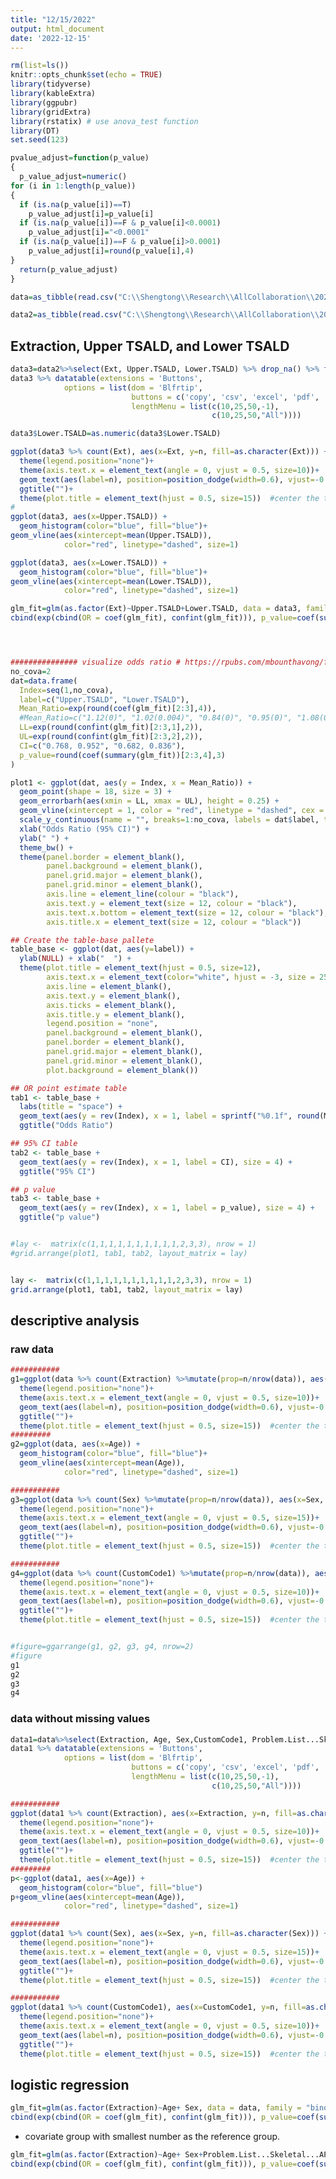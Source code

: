```yaml
---
title: "12/15/2022"
output: html_document
date: '2022-12-15'
---
```



```r
rm(list=ls())
knitr::opts_chunk$set(echo = TRUE)
library(tidyverse)
library(kableExtra)
library(ggpubr)
library(gridExtra)
library(rstatix) # use anova_test function 
library(DT)
set.seed(123)
```


```r
pvalue_adjust=function(p_value)
{
  p_value_adjust=numeric()
for (i in 1:length(p_value))
{
  if (is.na(p_value[i])==T)
    p_value_adjust[i]=p_value[i]
  if (is.na(p_value[i])==F & p_value[i]<0.0001)
    p_value_adjust[i]="<0.0001"
  if (is.na(p_value[i])==F & p_value[i]>0.0001)
    p_value_adjust[i]=round(p_value[i],4)
}
  return(p_value_adjust)
}
```



```r
data=as_tibble(read.csv("C:\\Shengtong\\Research\\AllCollaboration\\2022\\202212\\Kelley\\Results-2023-01-25 - Deidentified.csv", header=T))

data2=as_tibble(read.csv("C:\\Shengtong\\Research\\AllCollaboration\\2022\\202212\\Kelley\\Copy of Results-2023-01-25 - Deidentified - working data - 2023-2-15 - on ext.csv", header=T))
```



## Extraction, Upper TSALD, and Lower TSALD


```r
data3=data2%>%select(Ext, Upper.TSALD, Lower.TSALD) %>% drop_na() %>% filter(Ext==0 | Ext==1) %>% filter(Lower.TSALD!="N/A")
data3 %>% datatable(extensions = 'Buttons',
            options = list(dom = 'Blfrtip',
                           buttons = c('copy', 'csv', 'excel', 'pdf', 'print'),
                           lengthMenu = list(c(10,25,50,-1),
                                             c(10,25,50,"All"))))

data3$Lower.TSALD=as.numeric(data3$Lower.TSALD)

```


```r
ggplot(data3 %>% count(Ext), aes(x=Ext, y=n, fill=as.character(Ext))) +geom_bar(stat="identity")+
  theme(legend.position="none")+
  theme(axis.text.x = element_text(angle = 0, vjust = 0.5, size=10))+
  geom_text(aes(label=n), position=position_dodge(width=0.6), vjust=-0.25)+  # add numbers over bars
  ggtitle("")+
  theme(plot.title = element_text(hjust = 0.5, size=15))  #center the title 
#
ggplot(data3, aes(x=Upper.TSALD)) + 
  geom_histogram(color="blue", fill="blue")+
geom_vline(aes(xintercept=mean(Upper.TSALD)),
            color="red", linetype="dashed", size=1)

ggplot(data3, aes(x=Lower.TSALD)) + 
  geom_histogram(color="blue", fill="blue")+
geom_vline(aes(xintercept=mean(Lower.TSALD)),
            color="red", linetype="dashed", size=1)
```


```r
glm_fit=glm(as.factor(Ext)~Upper.TSALD+Lower.TSALD, data = data3, family = "binomial") # response variable need to be factor 
cbind(exp(cbind(OR = coef(glm_fit), confint(glm_fit))), p_value=coef(summary(glm_fit))[,4])




############### visualize odds ratio # https://rpubs.com/mbounthavong/forest_plots_r 
no_cova=2
dat=data.frame( 
  Index=seq(1,no_cova),
  label=c("Upper.TSALD", "Lower.TSALD"),
  Mean_Ratio=exp(round(coef(glm_fit)[2:3],4)),
  #Mean_Ratio=c("1.12(0)", "1.02(0.004)", "0.84(0)", "0.95(0)", "1.08(0)", "1.25(0)", "0.94(0.001)", "1.20(0)"),
  LL=exp(round(confint(glm_fit)[2:3,1],2)),
  UL=exp(round(confint(glm_fit)[2:3,2],2)),
  CI=c("0.768, 0.952", "0.682, 0.836"),
  p_value=round(coef(summary(glm_fit))[2:3,4],3)
)

plot1 <- ggplot(dat, aes(y = Index, x = Mean_Ratio)) +
  geom_point(shape = 18, size = 3) +  
  geom_errorbarh(aes(xmin = LL, xmax = UL), height = 0.25) +
  geom_vline(xintercept = 1, color = "red", linetype = "dashed", cex = 1, alpha = 0.5) +
  scale_y_continuous(name = "", breaks=1:no_cova, labels = dat$label, trans = "reverse") +
  xlab("Odds Ratio (95% CI)") + 
  ylab(" ") + 
  theme_bw() +
  theme(panel.border = element_blank(),
        panel.background = element_blank(),
        panel.grid.major = element_blank(), 
        panel.grid.minor = element_blank(), 
        axis.line = element_line(colour = "black"),
        axis.text.y = element_text(size = 12, colour = "black"),
        axis.text.x.bottom = element_text(size = 12, colour = "black"),
        axis.title.x = element_text(size = 12, colour = "black"))

## Create the table-base pallete
table_base <- ggplot(dat, aes(y=label)) +
  ylab(NULL) + xlab("  ") + 
  theme(plot.title = element_text(hjust = 0.5, size=12), 
        axis.text.x = element_text(color="white", hjust = -3, size = 25), ## This is used to help with alignment
        axis.line = element_blank(),
        axis.text.y = element_blank(), 
        axis.ticks = element_blank(),
        axis.title.y = element_blank(), 
        legend.position = "none",
        panel.background = element_blank(), 
        panel.border = element_blank(), 
        panel.grid.major = element_blank(),
        panel.grid.minor = element_blank(), 
        plot.background = element_blank())

## OR point estimate table
tab1 <- table_base + 
  labs(title = "space") +
  geom_text(aes(y = rev(Index), x = 1, label = sprintf("%0.1f", round(Mean_Ratio, digits = 4))), size = 4) + ## decimal places
  ggtitle("Odds Ratio")

## 95% CI table
tab2 <- table_base +
  geom_text(aes(y = rev(Index), x = 1, label = CI), size = 4) + 
  ggtitle("95% CI")

## p value 
tab3 <- table_base +
  geom_text(aes(y = rev(Index), x = 1, label = p_value), size = 4) + 
  ggtitle("p value")


#lay <-  matrix(c(1,1,1,1,1,1,1,1,1,1,2,3,3), nrow = 1)
#grid.arrange(plot1, tab1, tab2, layout_matrix = lay)


lay <-  matrix(c(1,1,1,1,1,1,1,1,1,1,2,3,3), nrow = 1)
grid.arrange(plot1, tab1, tab2, layout_matrix = lay)
```


## descriptive analysis 

### raw data 

```r
###########
g1=ggplot(data %>% count(Extraction) %>%mutate(prop=n/nrow(data)), aes(x=Extraction, y=n, fill=as.character(Extraction))) +geom_bar(stat="identity")+
  theme(legend.position="none")+
  theme(axis.text.x = element_text(angle = 0, vjust = 0.5, size=10))+
  geom_text(aes(label=n), position=position_dodge(width=0.6), vjust=-0.25)+  # add numbers over bars
  ggtitle("")+
  theme(plot.title = element_text(hjust = 0.5, size=15))  #center the title 
#########
g2=ggplot(data, aes(x=Age)) + 
  geom_histogram(color="blue", fill="blue")+
  geom_vline(aes(xintercept=mean(Age)),
            color="red", linetype="dashed", size=1)

###########
g3=ggplot(data %>% count(Sex) %>%mutate(prop=n/nrow(data)), aes(x=Sex, y=n, fill=as.character(Sex))) +geom_bar(stat="identity")+
  theme(legend.position="none")+
  theme(axis.text.x = element_text(angle = 0, vjust = 0.5, size=15))+
  geom_text(aes(label=n), position=position_dodge(width=0.6), vjust=-0.25)+  # add numbers over bars
  ggtitle("")+
  theme(plot.title = element_text(hjust = 0.5, size=15))  #center the title 

###########
g4=ggplot(data %>% count(CustomCode1) %>%mutate(prop=n/nrow(data)), aes(x=CustomCode1, y=n, fill=as.character(CustomCode1))) +geom_bar(stat="identity")+
  theme(legend.position="none")+
  theme(axis.text.x = element_text(angle = 0, vjust = 0.5, size=10))+
  geom_text(aes(label=n), position=position_dodge(width=0.6), vjust=-0.25)+  # add numbers over bars
  ggtitle("")+
  theme(plot.title = element_text(hjust = 0.5, size=15))  #center the title 


#figure=ggarrange(g1, g2, g3, g4, nrow=2)
#figure
g1
g2
g3
g4
```

### data without missing values 


```r
data1=data%>%select(Extraction, Age, Sex,CustomCode1, Problem.List...Skeletal...Vertical, Model.Analysis...Maxillary.TSALD.in.mm, Model.Analysis...Mandibular.TSALD.in.mm, Problem.List...Soft.Tissues...A.P.Upper.lip.to.E.line, Problem.List...Soft.Tissues...A.P.Lower.lip.to.E.line) %>% drop_na() %>% filter(Extraction==0 | Extraction==1) %>% filter(Sex==1 | Sex==2) %>% filter(CustomCode1!="      ") %>% filter(Problem.List...Skeletal...Vertical!="N/A" & Model.Analysis...Maxillary.TSALD.in.mm!="N/A" & Model.Analysis...Mandibular.TSALD.in.mm!="N/A" & Problem.List...Soft.Tissues...A.P.Upper.lip.to.E.line!="N/A" & Problem.List...Soft.Tissues...A.P.Lower.lip.to.E.line!="N/A")
data1 %>% datatable(extensions = 'Buttons',
            options = list(dom = 'Blfrtip',
                           buttons = c('copy', 'csv', 'excel', 'pdf', 'print'),
                           lengthMenu = list(c(10,25,50,-1),
                                             c(10,25,50,"All"))))

```




```r
###########
ggplot(data1 %>% count(Extraction), aes(x=Extraction, y=n, fill=as.character(Extraction))) +geom_bar(stat="identity")+
  theme(legend.position="none")+
  theme(axis.text.x = element_text(angle = 0, vjust = 0.5, size=10))+
  geom_text(aes(label=n), position=position_dodge(width=0.6), vjust=-0.25)+  # add numbers over bars
  ggtitle("")+
  theme(plot.title = element_text(hjust = 0.5, size=15))  #center the title 
#########
p<-ggplot(data1, aes(x=Age)) + 
  geom_histogram(color="blue", fill="blue")
p+geom_vline(aes(xintercept=mean(Age)),
            color="red", linetype="dashed", size=1)

###########
ggplot(data1 %>% count(Sex), aes(x=Sex, y=n, fill=as.character(Sex))) +geom_bar(stat="identity")+
  theme(legend.position="none")+
  theme(axis.text.x = element_text(angle = 0, vjust = 0.5, size=15))+
  geom_text(aes(label=n), position=position_dodge(width=0.6), vjust=-0.25)+  # add numbers over bars
  ggtitle("")+
  theme(plot.title = element_text(hjust = 0.5, size=15))  #center the title 

###########
ggplot(data1 %>% count(CustomCode1), aes(x=CustomCode1, y=n, fill=as.character(CustomCode1))) +geom_bar(stat="identity")+
  theme(legend.position="none")+
  theme(axis.text.x = element_text(angle = 0, vjust = 0.5, size=10))+
  geom_text(aes(label=n), position=position_dodge(width=0.6), vjust=-0.25)+  # add numbers over bars
  ggtitle("")+
  theme(plot.title = element_text(hjust = 0.5, size=15))  #center the title 

```



## logistic regression 



```r
glm_fit=glm(as.factor(Extraction)~Age+ Sex, data = data, family = "binomial") # response variable need to be factor 
cbind(exp(cbind(OR = coef(glm_fit), confint(glm_fit))), p_value=coef(summary(glm_fit))[,4])
```

* covariate group with smallest number as the reference group. 

```r
glm_fit=glm(as.factor(Extraction)~Age+ Sex+Problem.List...Skeletal...AP+Model.Analysis...Maxillary.TSALD.in.mm, data = data, family = "binomial") # response variable need to be factor 
cbind(exp(cbind(OR = coef(glm_fit), confint(glm_fit))), p_value=coef(summary(glm_fit))[,4])
```

